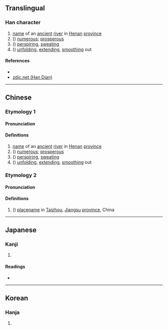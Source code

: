 {{character info/new}}
==Translingual==

===Han character===
{{Han char|rn=85|rad=水|as=10|sn=13|four=35194|canj=EQKD|ids=⿰氵秦}}

# [[name]] of an [[ancient]] [[river]] in [[Henan]] [[province]]
# ({{zh-only|溱溱}}) [[numerous]]; [[prosperous]]
# ({{zh-only|溱溱}}) [[perspiring]], [[sweating]]
# ({{zh-only|溱溱}}) [[unfolding]], [[extend]]ing, [[smooth]]ing out

====References====
* {{Han ref|kx=0640.330|dkj=17978|dj=1048.070|hdz=31692.030|uh=6EB1|ud=28337|bh=DE4C|bd=56908}}
* [http://www.zdic.net/z/1d/js/6EB1.htm zdic.net (Han Dian)]

----

==Chinese==
{{zh-forms}}

===Etymology 1===
====Pronunciation====
{{zh-pron
|m=zhēn
|c=zeon1
|mc=y
|oc=y
|ma=
|cat=pn,a,v
}}

====Definitions====
{{zh-hanzi}}

# [[name]] of an [[ancient]] [[river]] in [[Henan]] [[province]]
# ({{zh-only|溱溱}}) [[numerous]]; [[prosperous]]
# ({{zh-only|溱溱}}) [[perspiring]], [[sweating]]
# ({{zh-only|溱溱}}) [[unfolding]], [[extend]]ing, [[smooth]]ing out

===Etymology 2===
====Pronunciation====
{{zh-pron
|m=qín
|c=
|ma=
|cat=pn
}}

====Definitions====
{{zh-hanzi}}

# ({{zh-only|溱潼}}) [[placename]] in [[w:Taizhou, Jiangsu|Taizhou]], [[Jiangsu]] [[province]], China

----

==Japanese==

===Kanji===
{{ja-kanji|grade=|rs=水10}}

# {{defn|lang=ja|sort=水10}}

====Readings====
* {{ja-readings|on=[[しん]] (shin)|kun=[[おおい]] (ooi)}}

----

==Korean==

===Hanja===
{{ko-hanja|hangeul=진|eumhun=|rv=jin|mr=chin|y=cin}}

# {{defn|lang=ko|sort=水10}}